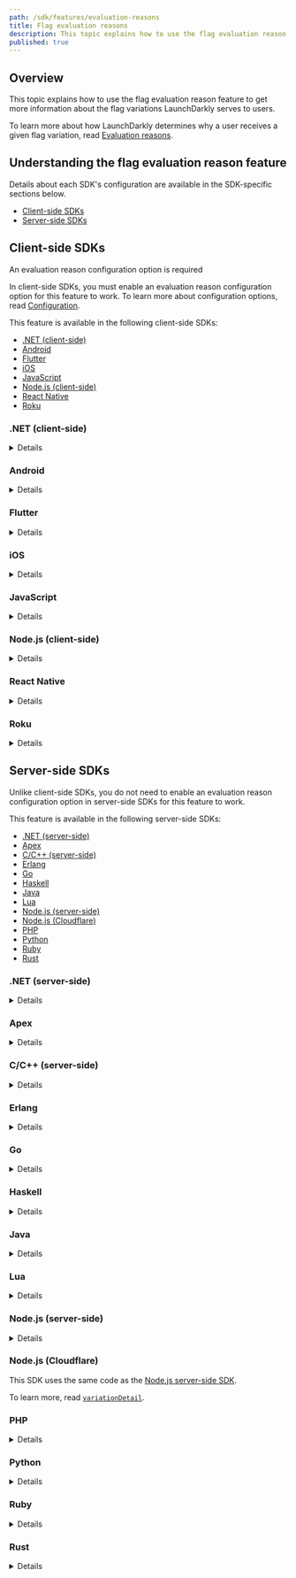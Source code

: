```yaml
---
path: /sdk/features/evaluation-reasons
title: Flag evaluation reasons
description: This topic explains how to use the flag evaluation reason feature to get more information about the flag variations LaunchDarkly serves to users.
published: true
---
```


## Overview

This topic explains how to use the flag evaluation reason feature to get more information about the flag variations LaunchDarkly serves to users.

To learn more about how LaunchDarkly determines why a user receives a given flag variation, read [Evaluation reasons](/sdk/concepts/evaluation-reasons).

## Understanding the flag evaluation reason feature

Details about each SDK's configuration are available in the SDK-specific sections below.

* [Client-side SDKs](#client-side-sdks)
* [Server-side SDKs](#server-side-sdks)

## Client-side SDKs

<Callout intent="alert">
<CalloutTitle>An evaluation reason configuration option is required</CalloutTitle>
<CalloutDescription>

In client-side SDKs, you must enable an evaluation reason configuration option for this feature to work. To learn more about configuration options, read [Configuration](/sdk/features/config).

</CalloutDescription>
</Callout>

This feature is available in the following client-side SDKs:

* [.NET (client-side)](#net-client-side)
* [Android](#android)
* [Flutter](#flutter)
* [iOS](#ios)
* [JavaScript](#javascript)
* [Node.js (client-side)](#nodejs-client-side)
* [React Native](#react-native)
* [Roku](#roku)

### .NET (client-side)

<Details summary="Expand .NET (client-side) code sample">

The `VariationDetail` methods, such as `BoolVariationDetail`, work the same as `Variation`, but also provide additional "reason" information about how a flag value was calculated. For example, you can find out if the user was individually targeted for the flag or was matched by one of the flag's rules. You can examine the "reason" data programmatically, or, if you capture detailed analytics events for flags, view it with Data Export.

Here is an example:

<CodeTabs
  defaultValue="csharp"
  values={[
    { label: 'C#', value: 'csharp', },
  ]
}>
<CodeTabItem value="csharp">

```csharp

EvaluationDetail<bool> detail =
  client.BoolVariationDetail("flag-key", false);
  // or StringVariationDetail for a string-valued flag, etc.

bool value = detail.Value;
int? index = detail.VariationIndex;
EvaluationReason reason = detail.Reason;
```

</CodeTabItem>
</CodeTabs>

To learn more, read [`EvaluationDetail`](https://launchdarkly.github.io/dotnet-client-sdk/api/LaunchDarkly.Sdk.EvaluationDetail-1.html) and [`BoolVariationDetail`](https://launchdarkly.github.io/dotnet-client-sdk/api/LaunchDarkly.Sdk.Client.LdClient.html#LaunchDarkly_Sdk_Client_LdClient_BoolVariationDetail_).
</Details>

### Android

<Details summary="Expand Android code sample">

The `variationDetail` methods, such as `boolVariationDetail`, work the same as `variation`. They also provide additional "reason" information about how a flag value was calculated, such as if the user matched a specific rule. You can examine the "reason" data programmatically, or, if you capture detailed analytics events for flags, view it with Data Export.

Here is an example:

<CodeTabs
  defaultValue="java"
  values={[
    { label: 'Java', value: 'java', },
  ]
}>
<CodeTabItem value="java">

```java
EvaluationDetail<Boolean> detail =
  client.boolVariationDetail("flag-key", false);
  // or stringVariationDetail for a string-valued flag, etc.

boolean value = detail.getValue();
Integer index = detail.getVariationIndex();
EvaluationReason reason = detail.getReason();
```

</CodeTabItem>
</CodeTabs>

To learn more, read [`EvaluationDetail`](https://launchdarkly.github.io/android-client-sdk/com/launchdarkly/sdk/EvaluationDetail.html) and [`getVariationIndex`](https://launchdarkly.github.io/android-client-sdk/com/launchdarkly/sdk/EvaluationDetail.html#getVariationIndex--).
</Details>

### Flutter

<Details summary="Expand Flutter code sample">

The `variationDetail` methods, such as `boolVariationDetail`, work the same as `variation`. They also provide additional "reason" information about how a flag value was calculated, such as if the user matched a specific rule. You can examine the "reason" data programmatically, or, if you capture detailed analytics events for flags, view it with Data Export.

Here is an example:

<CodeTabs
  defaultValue="dart"
  values={[
    { label: 'Dart', value: 'dart', },
  ]
}>
<CodeTabItem value="dart">

```dart
LDEvaluationDetail<bool> detail =
  await LDClient.boolVariationDetail("flag-key", false);
  // or stringVariationDetail for a string-valued flag, etc.

bool value = detail.value;
int index = detail.variationIndex;
LDEvaluationReason reason = detail.reason;
```

</CodeTabItem>
</CodeTabs>

To learn more, read [`LDEvaluationDetail`](https://launchdarkly.github.io/flutter-client-sdk/launchdarkly_flutter_client_sdk/LDEvaluationDetail-class.html) and [`boolVariationDetail`](https://launchdarkly.github.io/flutter-client-sdk/launchdarkly_flutter_client_sdk/LDClient/boolVariationDetail.html).
</Details>

### iOS

<Details summary="Expand iOS code sample">

The `variationDetail` methods, such as `boolVariationDetail`, work the same as `variation`. They also provide additional "reason" information about how a flag value was calculated, such as if the user matched a specific rule. You can examine the "reason" data programmatically, or, if you capture detailed analytics events for flags, view it with Data Export.

Here is an example:

<CodeTabs
  defaultValue="swift"
  values={[
    { label: 'Swift', value: 'swift', },
  ]
}>
<CodeTabItem value="swift">

```swift
let LDEvaluationDetail<Bool> detail =
  client.variationDetail("flag-key", false);

Bool value = detail.value;
Int? index = detail.variationIndex;
Dictionary<String, Any>? reason = detail.reason;
```

</CodeTabItem>
</CodeTabs>

To learn more, read [`LDEvaluationDetail`](https://launchdarkly.github.io/ios-client-sdk/Classes/LDEvaluationDetail.html) and [`variationDetail`](https://launchdarkly.github.io/ios-client-sdk/Classes/LDClient.html#/s:12LaunchDarkly8LDClientC15variationDetail6forKey12defaultValueAA012LDEvaluationE0CyxGSS_xtAA06LDFlagI11ConvertibleRzlF).
</Details>

### JavaScript

<Details summary="Expand JavaScript code sample">

The `variationDetail` method lets you evaluate a feature flag with the same parameters you would for `variation`. With `variationDetail`, you receive more information about how the value was calculated.

The variation detail returns in an object containing both the result value and a "reason" object which tells you more information about the flag evaluation. For example, you can find out if the user was individually targeted for the flag or was matched by one of the flag's rules. It also indicates if the flag returned the default value due to an error. You can examine the "reason" data programmatically, or, if you capture detailed analytics events for flags, view it with Data Export.

Here is an example:

<CodeTabs
  defaultValue="js"
  values={[
    { label: 'JavaScript', value: 'js', },
  ]
}>
<CodeTabItem value="js">

```js

const detail = client.variationDetail('flag-key', false);

const value = detail.value;
const index = detail.variationIndex;
const reason = detail.reason;
```

</CodeTabItem>
</CodeTabs>

You must set `evaluationReasons` to `true` for the SDK to send variation details. To learn more, read [`LDEvaluationDetail`](https://launchdarkly.github.io/js-client-sdk/interfaces/_launchdarkly_js_client_sdk_.ldevaluationdetail.html) and [`variationDetail`](https://launchdarkly.github.io/js-client-sdk/interfaces/_launchdarkly_js_client_sdk_.ldclient.html#variationdetail).
</Details>

### Node.js (client-side)

<Details summary="Expand Node.js (client-side) code sample">

The `variationDetail` method lets you evaluate a feature flag with the same parameters you would for `variation`. With `variationDetail`, you receive more information about how the value was calculated.

The variation detail returns in an object that contains both the result value and a "reason" object which tells you more information about the flag evaluation. For example, you can find out if the user was individually targeted for the flag or was matched by one of the flag's rules. It also indicates if the flag returned the default value due to an error. You can examine the "reason" data programmatically, or, if you capture detailed analytics events for flags, view it with Data Export.

Here is an example:

<CodeTabs
  defaultValue="js"
  values={[
    { label: 'JavaScript', value: 'js', },
  ]
}>
<CodeTabItem value="js">

```js

const detail = client.variationDetail('flag-key', false);

const value = detail.value;
const index = detail.variationIndex;
const reason = detail.reason;
```

</CodeTabItem>
</CodeTabs>

To learn more, read [`LDEvaluationDetail`](https://launchdarkly.github.io/node-client-sdk/interfaces/_launchdarkly_node_client_sdk_.ldevaluationdetail.html) and [`variationDetail`](https://launchdarkly.github.io/node-client-sdk/interfaces/_launchdarkly_node_client_sdk_.ldclient.html#variationdetail).
</Details>

### React Native

<Details summary="Expand React Native code sample">

The `variationDetail` methods work the same as `variation`, but also provide additional `reason` information about how a flag value was calculated. For example, you can find out if the user was individually targeted for the flag or was matched by one of the flag's rules. You can examine the "reason" data programmatically, or, if you capture detailed analytics events for flags, view it with Data Export.

Here is an example:

<CodeTabs
  defaultValue="js"
  values={[
    { label: 'JavaScript', value: 'js', },
  ]
}>
<CodeTabItem value="js">

```js
const detail =
  client.boolVariationDetail('YOUR_FEATURE_KEY', false);

const value = detail.value;
const index = detail.variationIndex;
const reason = detail.reason;
```

</CodeTabItem>
</CodeTabs>

To learn more, read [`LDEvaluationDetail`](https://launchdarkly.github.io/react-native-client-sdk/index.html#LDEvaluationDetail) and [`boolVariationDetail`](https://launchdarkly.github.io/react-native-client-sdk/classes/LDClient.html#boolVariationDetail).
</Details>

### Roku

<Details summary="Expand Roku code sample">

For each variation type there is also an associated version that returns the reason a particular value was returned.

Here is an example:

<CodeTabs
  defaultValue="brightscript"
  values={[
    { label: 'BrightScript', value: 'brightscript', },
  ]
}>
<CodeTabItem value="brightscript">

```brightscript
details = launchDarkly.intVariationDetail("MY_FLAG_KEY", 123)

```

</CodeTabItem>
</CodeTabs>

These variation methods return an object containing the keys `value`, `reason`, and `variationIndex`. The `value` field is the result of the evaluation. The `reason` field is an object that explains why the result happened, for example details about a rule match. The reason object will always contain a `kind` field. Lastly the `variationIndex` field contains the ID of the particular value returned. This field may be null.
</Details>

## Server-side SDKs

Unlike client-side SDKs, you do not need to enable an evaluation reason configuration option in server-side SDKs for this feature to work.

This feature is available in the following server-side SDKs:

* [.NET (server-side)](#net-server-side)
* [Apex](#apex)
* [C/C++ (server-side)](#cc-server-side)
* [Erlang](#erlang)
* [Go](#go)
* [Haskell](#haskell)
* [Java](#java)
* [Lua](#lua)
* [Node.js (server-side)](#nodejs-server-side)
* [Node.js (Cloudflare)](#nodejs-cloudflare)
* [PHP](#php)
* [Python](#python)
* [Ruby](#ruby)
* [Rust](#rust)

### .NET (server-side)

<Details summary="Expand .NET (server-side) code sample">

The `VariationDetail` methods, such as [`BoolVariationDetail`](https://launchdarkly.github.io/dotnet-server-sdk/api/LaunchDarkly.Sdk.Server.LdClient.html#LaunchDarkly_Sdk_Server_LdClient_BoolVariationDetail_), work the same as the `Variation` methods, but also provide additional "reason" information about how a flag value was calculated. For example, you can find out if the user was individually targeted for the flag or was matched by one of the flag's rules. You can examine the "reason" data programmatically, or, if you capture detailed analytics events for flags, view it with Data Export.

Here is an example:

<CodeTabs
  defaultValue="csharp"
  values={[
    { label: 'C#', value: 'csharp', },
  ]
}>
<CodeTabItem value="csharp">

```csharp
EvaluationDetail<bool> detail =
  client.BoolVariationDetail("flag-key", myUser, false);
  // or StringVariationDetail for a string-valued flag, etc.

bool value = detail.Value;
int? index = detail.VariationIndex;
EvaluationReason reason = detail.Reason;
```

</CodeTabItem>
</CodeTabs>

To learn more, read [`EvaluationDetail`](https://launchdarkly.github.io/dotnet-server-sdk/api/LaunchDarkly.Sdk.EvaluationDetail-1.html), [`BoolVariationDetail`](https://launchdarkly.github.io/dotnet-server-sdk/api/LaunchDarkly.Sdk.Server.LdClient.html#LaunchDarkly_Sdk_Server_LdClient_BoolVariationDetail_).
</Details>

### Apex

<Details summary="Expand Apex code sample">

By passing an `LDClient.EvaluationDetail` object to a variation call you can programmatically inspect the reason for a particular evaluation.

Here is an example:

<CodeTabs
  defaultValue="java"
  values={[
    { label: 'Apex', value: 'java', },
  ]
}>
<CodeTabItem value="java">

```java
LDClient.EvaluationDetail details = new LDClient.EvaluationDetail();

Boolean value = client.boolVariation(user, 'your.feature.key', false, details);

/* inspect details here */
if (details.getReason().getKind() == EvaluationReason.Kind.OFF) {
    /* ... */
}
```

</CodeTabItem>
</CodeTabs>
</Details>

### C/C++ (server-side)

<Details summary="Expand C/C++ (server-side) code sample">

By passing an `LDDetails` struct to a variation call you can programmatically inspect the reason for a particular evaluation.

Here is an example:

<CodeTabs
  defaultValue="c"
  values={[
    { label: 'C/C++', value: 'c', },
  ]
}>
<CodeTabItem value="c">

```c
struct LDDetails details;
bool value = LDBoolVariation(client, user, "your.feature.key", false, &details);

/* inspect details here */
if (details.reason == LD_FLAG_NOT_FOUND) {
    /* ... */
}

LDDetailsClear(&details);
```

</CodeTabItem>
</CodeTabs>

To learn more about the `LDDetails` structure, inspect `ldvariations.h`.
</Details>

### Erlang

<Details summary="Expand Erlang code sample">

The `variation_detail` function is similar to the variation function, but also returns an explanation of the evaluation that you can inspect programmatically.

Here is an example:

<CodeTabs
  defaultValue="erlang"
  values={[
    { label: 'Erlang', value: 'erlang', },
  ]
}>
<CodeTabItem value="erlang">

```
Flag = ldclient:variation_detail(<<"my-bool-key">>, #{key => <<"aa0ceb">>}, false)
```

</CodeTabItem>
</CodeTabs>
</Details>

### Go

<Details summary="Expand Go code sample">

The `VariationDetail` methods ([`BoolVariationDetail`](https://pkg.go.dev/gopkg.in/launchdarkly/go-server-sdk.v5#LDClient.BoolVariationDetail), etc.) work the same as `Variation`, but also provide additional "reason" information about how a flag value was calculated. For example, you can find out if the user was individually targeted for the flag or was matched by one of the flag's rules. You can examine the "reason" data programmatically, or, if you capture detailed analytics events for flags, view it with Data Export.

Here is an example:

<CodeTabs
  defaultValue="go"
  values={[
    { label: 'Go', value: 'go', },
  ]
}>

<CodeTabItem value="go">

```go
value, detail, err := client.BoolVariationDetail("flag-key", myUser, false)
// or StringVariationDetail for a string-valued flag, etc.

index := detail.VariationIndex
reason := detail.Reason

// In Go SDK 5.0 and higher, detail.VariationIndex uses the type ldvalue.OptionalInt, which
// allows an "undefined" state if evaluation failed. In earlier Go SDK versions, it is an
// *int which is nil if evaluation failed.
```

</CodeTabItem>
</CodeTabs>

To learn more, read [`EvaluationDetail`](https://pkg.go.dev/gopkg.in/launchdarkly/go-sdk-common.v2/ldreason#EvaluationDetail) and [`BoolVariationDetail`](https://pkg.go.dev/gopkg.in/launchdarkly/go-server-sdk.v5#LDClient.BoolVariationDetail).
</Details>

### Haskell

<Details summary="Expand Haskell code sample">

The `variationDetail` functions are similar to the `variation` functions, but they also return an explanation of the evaluation that is programmatically inspectable.

Here is an example:

<CodeTabs
  defaultValue="haskell"
  values={[
    { label: 'Haskell', value: 'haskell', },
  ]
}>
<CodeTabItem value="haskell">

```haskell
details :: IO (EvaluationDetail Bool)
details = boolVariationDetail client user "YOUR_FEATURE_KEY" False
```

</CodeTabItem>
</CodeTabs>

For specific information on the `EvaluationDetail` structure, inspect the `LaunchDarkly.Server.Details` module.
</Details>

### Java

<Details summary="Expand Java code sample">

The `variationDetail` methods ([`boolVariationDetail`](http://launchdarkly.github.io/java-server-sdk/com/launchdarkly/sdk/server/LDClient.html#boolVariationDetail-java.lang.String-com.launchdarkly.sdk.LDUser-boolean-), etc.) work the same as `variation`, but also provide additional "reason" information about how a flag value was calculated. For example, you can find out if the user was individually targeted for the flag or was matched by one of the flag's rules. You can examine the "reason" data programmatically, or, if you capture detailed analytics events for flags, view it with Data Export.

Here is an example:

<CodeTabs
  defaultValue="java"
  values={[
    { label: 'Java', value: 'java', },
  ]
}>

<CodeTabItem value="java">

```java
import com.launchdarkly.sdk.*;

EvaluationDetail<Boolean> detail =
  client.boolVariationDetail("flag-key", myUser, false);
  // or stringVariationDetail for a string-valued flag, etc.

boolean value = detail.getValue();
int index = detail.getVariationIndex();       // will be < 0 if evaluation failed
EvaluationReason reason = detail.getReason();
```

</CodeTabItem>
</CodeTabs>

To learn more, read [`EvaluationDetail`](https://javadoc.io/static/com.launchdarkly/launchdarkly-java-server-sdk/5.0.0/com/launchdarkly/sdk/EvaluationDetail.html) and [`boolVariationDetail`](https://javadoc.io/static/com.launchdarkly/launchdarkly-java-server-sdk/5.0.0/com/launchdarkly/sdk/server/LDClient.html#boolVariationDetail-java.lang.String-com.launchdarkly.sdk.LDUser-boolean-).
</Details>

### Lua

<Details summary="Expand Lua code sample">

By using the `*Detail` family of variation calls you can programmatically inspect the reason for a particular evaluation:

<CodeTabs
  defaultValue="lua"
  values={[
    { label: 'Lua', value: 'lua', },
  ]
}>
<CodeTabItem value="lua">

```lua
local details = client:boolVariationDetail(client, user, "your.feature.key", false);

/* inspect details here */
if details.reason == "FLAG_NOT_FOUND" then
end
```

</CodeTabItem>
</CodeTabs>

To learn more about configuration options, read the [API docs](https://launchdarkly.github.io/lua-server-sdk/index.html#Details).
</Details>

### Node.js (server-side)

<Details summary="Expand Node.js (server-side) code sample">

The `variationDetail` method lets you evaluate a feature flag (using the same parameters as you would for `variation`) and receive more information about how the value was calculated.

The variation detail is returned in an object that contains both the result value and a "reason" object which will tell you, for instance, if the user was individually targeted for the flag or was matched by one of the flag's rules. It will also indicate if the flag returned the default value due to an error. You can examine the "reason" data programmatically, or, if you capture detailed analytics events for flags, view it with Data Export.

Here is an example:

<CodeTabs
  defaultValue="js"
  values={[
    { label: 'JavaScript', value: 'js', },
    { label: 'TypeScript', value: 'ts', },
  ]
}>
<CodeTabItem value="js">

```js
var detail = client.variationDetail('flag-key', user, false);

var value = detail.value;
var index = detail.variationIndex;
var reason = detail.reason;
```

</CodeTabItem>
<CodeTabItem value="ts">

```ts
client.variationDetail('flag-key', user, 'default',
  (detail) => {
    const detailValue = detail.value;
    const detailIndex = detail.variationIndex;
    const detailReason = detail.reason;
});
```

</CodeTabItem>
</CodeTabs>

To learn more, read [`LDEvaluationDetail`](https://launchdarkly.github.io/node-server-sdk/interfaces/_launchdarkly_node_server_sdk_.LDEvaluationDetail.html) and [`variationDetail`](https://launchdarkly.github.io/node-server-sdk/interfaces/_launchdarkly_node_server_sdk_.LDClient.html#variationDetail).
</Details>

### Node.js (Cloudflare)

This SDK uses the same code as the [Node.js server-side SDK](#nodejs-server-side).

To learn more, read [`variationDetail`](https://launchdarkly.github.io/cloudflare-edge-sdk/interfaces/_client_.ldclient.html#variationdetail).

### PHP

<Details summary="Expand PHP code sample">

The `variationDetail` method lets you evaluate a feature flag (using the same parameters as you would for `variation`) and receive more information about how the value was calculated.

The variation detail is returned in an object that contains both the result value and a "reason" object which will tell you, for instance, if the user was individually targeted for the flag or was matched by one of the flag's rules. It will also indicate if the flag returned the default value due to an error. You can examine the "reason" data programmatically, or, if you capture detailed analytics events for flags, view it with Data Export.

Here is an example:

<CodeTabs
  defaultValue="php"
  values={[
    { label: 'PHP', value: 'php', },
  ]
}>
<CodeTabItem value="php">

```php

$detail = $client->variationDetail("flag-key", $myUser, false);

$value = $detail->getValue();
$index = $detail->getVariationIndex();
$reason = $detail->getReason();
```

</CodeTabItem>
</CodeTabs>

To learn more, read [`EvaluationDetail`](https://launchdarkly.github.io/php-server-sdk/classes/LaunchDarkly-EvaluationDetail.html) and [`variationDetail`](https://launchdarkly.github.io/php-server-sdk/classes/LaunchDarkly-LDClient.html#method_variationDetail).
</Details>

### Python

<Details summary="Expand Python code sample">

The `variation_detail` method lets you evaluate a feature flag with the same parameters as you would for `variation`. You can use this method to receive more information about how the value was calculated.

The variation detail is returned in an object that contains both the result value and a "reason" object which will tell you, for instance, if the user was individually targeted for the flag or was matched by one of the flag's rules. It will also indicate if the flag returned the default value due to an error. You can examine the "reason" data programmatically, or, if you capture detailed analytics events for flags, view it with Data Export.

Here is an example:

<CodeTabs
  defaultValue="py"
  values={[
    { label: 'Python', value: 'py', },
  ]
}>
<CodeTabItem value="py">

```py
detail = client.variation_detail("flag-key", my_user, False)
value = detail.value
index = detail.variation_index
reason = detail.reason
```

</CodeTabItem>
</CodeTabs>

To learn more, read [`EvaluationDetail`](https://launchdarkly-python-sdk.readthedocs.io/en/latest/api-main.html#ldclient.flag.EvaluationDetail) and [`variation_detail`](https://launchdarkly-python-sdk.readthedocs.io/en/latest/api-main.html#ldclient.client.LDClient.variation_detail).
</Details>

### Ruby

<Details summary="Expand Ruby code sample">

The `variation_detail` method lets you evaluate a feature flag (using the same parameters as you would for `variation`) and receive more information about how the value was calculated.

The variation detail is returned in an object that contains both the result value and a "reason" object which will tell you, for instance, if the user was individually targeted for the flag or was matched by one of the flag's rules. It will also indicate if the flag returned the default value due to an error. You can examine the "reason" data programmatically, or, if you capture detailed analytics events for flags, view it with Data Export.

Here is an example:

<CodeTabs
  defaultValue="ruby"
  values={[
    { label: 'Ruby', value: 'ruby', },
  ]
}>
<CodeTabItem value="ruby">

```ruby
detail = client.variation_detail("flag-key", my_user, false)
value = detail.value
index = detail.variation_index
reason = detail.reason
```

</CodeTabItem>
</CodeTabs>

To learn more, read [`EvaluationDetail`](https://www.rubydoc.info/gems/launchdarkly-server-sdk/LaunchDarkly/EvaluationDetail) and [`variation_detail`](https://www.rubydoc.info/gems/launchdarkly-server-sdk/LaunchDarkly/LDClient#variation_detail-instance_method).
</Details>

### Rust

<Details summary="Expand Rust code sample">

The `variation_detail` methods (for example, [`bool_variation_detail`](https://docs.rs/launchdarkly-server-sdk/latest/launchdarkly_server_sdk/struct.Client.html#method.bool_variation_detail)) let you evaluate a feature flag, using the same parameters as you would for `variation`, and receive more information about how the flag value was calculated. For example, you can find out if the user was individually targeted for the flag or was matched by one of the flag's rules. You can examine the "reason" data programmatically, or, if you capture detailed analytics events for flags, view it with Data Export.

Here is an example:

<CodeTabs
  defaultValue="rust"
  values={[
    { label: 'Rust', value: 'rust', },
  ]
}>

<CodeTabItem value="rust">

```rust
let detail = client.bool_variation_detail(&myUser, "flag-key", false);

let value = detail.value;
let index = detail.variation_index;
let reason = detail.reason;
```

</CodeTabItem>
</CodeTabs>

To learn more, read [`variation_detail`](https://docs.rs/launchdarkly-server-sdk/latest/launchdarkly_server_sdk/struct.Client.html#method.variation_detail) and [`bool_variation_detail`](https://docs.rs/launchdarkly-server-sdk/latest/launchdarkly_server_sdk/struct.Client.html#method.bool_variation_detail).
</Details>

